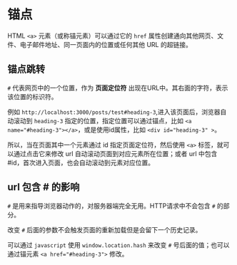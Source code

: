 # 锚点

HTML `<a>` 元素（或称锚元素）可以通过它的 `href` 属性创建通向其他网页、文件、电子邮件地址、同一页面内的位置或任何其他 URL 的超链接。

## 锚点跳转
`#` 代表网页中的一个位置，作为 **页面定位符** 出现在URL中。其右面的字符，表示该位置的标识符。

例如 `http://localhost:3000/posts/test#heading-3`,进入该页面后，浏览器自动滚动到 `heading-3` 指定的位置，指定位置可以通过锚点，比如 `<a name="#heading-3"></a>`，或是使用id属性，比如 `<div id="heading-3" >`。

所以，当在页面其中一个元素通过 id 指定页面定位符，然后使用 `<a>` 标签，就可以通过点击它来修改 url 自动滚动页面到对应元素所在位置；或者 url 中包含 #id，首次进入页面，也会自动滚动到元素对应位置。

## url 包含 # 的影响
`#` 是用来指导浏览器动作的，对服务器端完全无用。HTTP请求中不会包含 `#` 的部分。

改变 `#` 后面的参数不会触发页面的重新加载但是会留下一个历史记录。

可以通过 `javascript` 使用 `window.location.hash` 来改变 `#` 号后面的值；也可以通过锚元素 `<a href="#heading-3">` 修改。